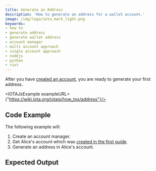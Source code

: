 ```yaml
---
title: Generate an Address
description: 'How to generate an address for a wallet account.'
image: /img/logo/iota_mark_light.png
keywords:
- how to
- generate address
- generate wallet address
- account manager
- multi account approach
- single account approach
- nodejs
- python
- rust
---
```


After you have [created an account](01_create_a_wallet_account.mdx), you are ready to generate your first address.

<TipAccountApproaches/>

<IOTAJsExample exampleURL={"https://wiki.iota.org/iotajs/how_tos/address"}/>

## Code Example

The following example will:

1. Create an account manager.
2. Get Alice's account which was [created in the first guide](01_create_a_wallet_account.mdx).
3. Generate an address in Alice's account.

<Tabs groupId="language">
    <TabItem value="rust" label="Rust">
        <RustCode/>
    </TabItem>
    <TabItem value="nodejs" label="Nodejs">
        <NodejsCode/>
    </TabItem>
    <TabItem value="python" label="Python">
        <PythonCode/>
    </TabItem>
</Tabs>

## Expected Output

<Tabs groupId="language">
    <TabItem value="rust" label="Rust">
        <RustOutput/>
    </TabItem>
    <TabItem value="nodejs" label="Nodejs">
        <NodejsOutput/>
    </TabItem>
    <TabItem value="python" label="Python">
        <PythonOutput/>
    </TabItem>
</Tabs>

